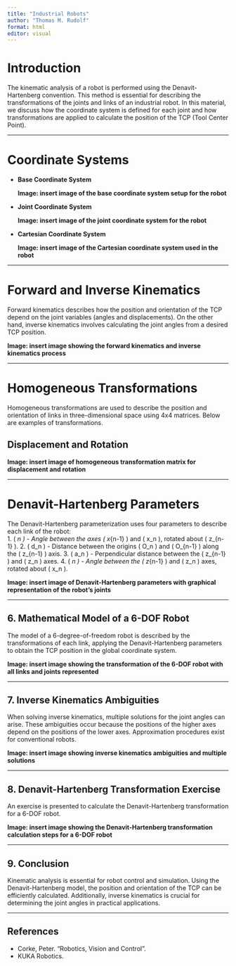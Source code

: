 ```yaml
---
title: "Industrial Robots"
author: "Thomas M. Rudolf"
format: html
editor: visual
---
```


# Introduction

The kinematic analysis of a robot is performed using the Denavit-Hartenberg convention. This method is essential for describing the transformations of the joints and links of an industrial robot. In this material, we discuss how the coordinate system is defined for each joint and how transformations are applied to calculate the position of the TCP (Tool Center Point).

---

# Coordinate Systems

- **Base Coordinate System**
  
  **Image: insert image of the base coordinate system setup for the robot**

- **Joint Coordinate System**
  
  **Image: insert image of the joint coordinate system for the robot**

- **Cartesian Coordinate System**
  
  **Image: insert image of the Cartesian coordinate system used in the robot**

---

# Forward and Inverse Kinematics

Forward kinematics describes how the position and orientation of the TCP depend on the joint variables (angles and displacements). On the other hand, inverse kinematics involves calculating the joint angles from a desired TCP position.

**Image: insert image showing the forward kinematics and inverse kinematics process**

---

# Homogeneous Transformations

Homogeneous transformations are used to describe the position and orientation of links in three-dimensional space using 4x4 matrices. Below are examples of transformations.

## Displacement and Rotation

**Image: insert image of homogeneous transformation matrix for displacement and rotation**

---

# Denavit-Hartenberg Parameters

The Denavit-Hartenberg parameterization uses four parameters to describe each link of the robot:  
1. \( \theta_n \) - Angle between the axes \( x_{n-1} \) and \( x_n \), rotated about \( z_{n-1} \).
2. \( d_n \) - Distance between the origins \( O_n \) and \( O_{n-1} \) along the \( z_{n-1} \) axis.
3. \( a_n \) - Perpendicular distance between the \( z_{n-1} \) and \( z_n \) axes.
4. \( \alpha_n \) - Angle between the \( z_{n-1} \) and \( z_n \) axes, rotated about \( x_n \).

**Image: insert image of Denavit-Hartenberg parameters with graphical representation of the robot's joints**

---

## 6. Mathematical Model of a 6-DOF Robot

The model of a 6-degree-of-freedom robot is described by the transformations of each link, applying the Denavit-Hartenberg parameters to obtain the TCP position in the global coordinate system.

**Image: insert image showing the transformation of the 6-DOF robot with all links and joints represented**

---

## 7. Inverse Kinematics Ambiguities

When solving inverse kinematics, multiple solutions for the joint angles can arise. These ambiguities occur because the positions of the higher axes depend on the positions of the lower axes. Approximation procedures exist for conventional robots.

**Image: insert image showing inverse kinematics ambiguities and multiple solutions**

---

## 8. Denavit-Hartenberg Transformation Exercise

An exercise is presented to calculate the Denavit-Hartenberg transformation for a 6-DOF robot.

**Image: insert image showing the Denavit-Hartenberg transformation calculation steps for a 6-DOF robot**

---

## 9. Conclusion

Kinematic analysis is essential for robot control and simulation. Using the Denavit-Hartenberg model, the position and orientation of the TCP can be efficiently calculated. Additionally, inverse kinematics is crucial for determining the joint angles in practical applications.

---

## References

- Corke, Peter. "Robotics, Vision and Control".  
- KUKA Robotics.
